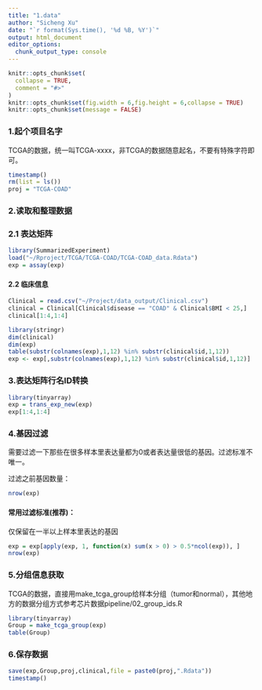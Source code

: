 ```yaml
---
title: "1.data"
author: "Sicheng Xu"
date: "`r format(Sys.time(), '%d %B, %Y')`"
output: html_document
editor_options: 
  chunk_output_type: console
---
```


```r
knitr::opts_chunk$set(
  collapse = TRUE,
  comment = "#>"
)
knitr::opts_chunk$set(fig.width = 6,fig.height = 6,collapse = TRUE)
knitr::opts_chunk$set(message = FALSE)
```

### 1.起个项目名字

TCGA的数据，统一叫TCGA-xxxx，非TCGA的数据随意起名，不要有特殊字符即可。

```r
timestamp()
rm(list = ls())
proj = "TCGA-COAD"
```

### 2.读取和整理数据

### 2.1 表达矩阵

```r
library(SummarizedExperiment)
load("~/Rproject/TCGA/TCGA-COAD/TCGA-COAD_data.Rdata")
exp = assay(exp)
```

#### 2.2 临床信息

```r
Clinical = read.csv("~/Project/data_output/Clinical.csv")
clinical = Clinical[Clinical$disease == "COAD" & Clinical$BMI < 25,]
clinical[1:4,1:4]

library(stringr)
dim(clinical)
dim(exp)
table(substr(colnames(exp),1,12) %in% substr(clinical$id,1,12))
exp <- exp[,substr(colnames(exp),1,12) %in% substr(clinical$id,1,12)]
```

### 3.表达矩阵行名ID转换

```r
library(tinyarray)
exp = trans_exp_new(exp)
exp[1:4,1:4]
```

### 4.基因过滤

需要过滤一下那些在很多样本里表达量都为0或者表达量很低的基因。过滤标准不唯一。

过滤之前基因数量：

```r
nrow(exp)
```

#### 常用过滤标准(推荐)：

仅保留在一半以上样本里表达的基因

```r
exp = exp[apply(exp, 1, function(x) sum(x > 0) > 0.5*ncol(exp)), ]
nrow(exp)
```

### 5.分组信息获取

TCGA的数据，直接用make_tcga_group给样本分组（tumor和normal），其他地方的数据分组方式参考芯片数据pipeline/02_group_ids.R

```r
library(tinyarray)
Group = make_tcga_group(exp)
table(Group)
```

### 6.保存数据

```r
save(exp,Group,proj,clinical,file = paste0(proj,".Rdata"))
timestamp()
```

